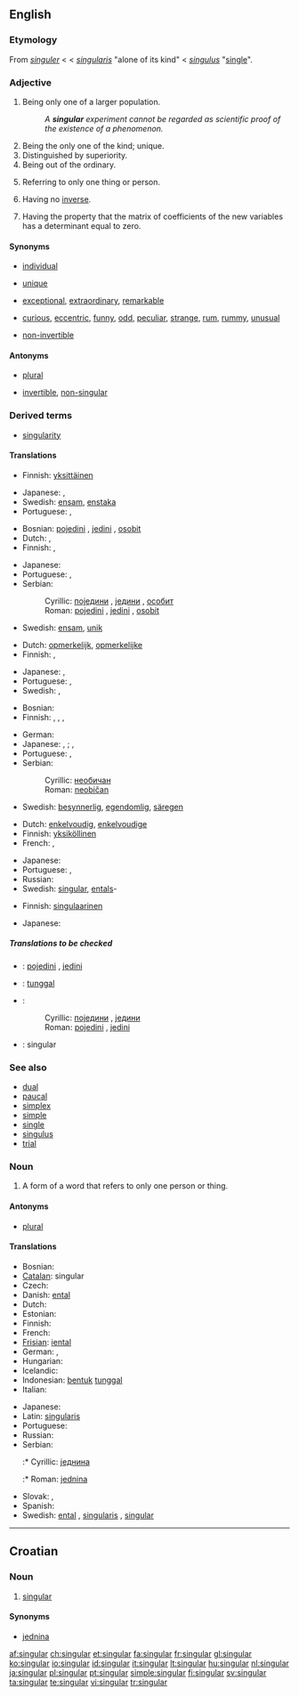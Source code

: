 ==English==

===Etymology===
From {{ME.}} ''[[singuler]]'' < {{OF.}} < {{L.}} ''[[singularis]]'' "alone of its kind" < {{L.}} ''[[singulus]]'' "[[single]]".

===Adjective===
{{en-adj}}

# Being only one of a larger population.
#:''A '''singular''' experiment cannot be regarded as scientific proof of the existence of a phenomenon.''
# Being the only one of the kind; unique.
# Distinguished by superiority.
# Being out of the ordinary.
# {{grammar}} Referring to only one thing or person.
# {{context|linearalg|of matrix}} Having no [[inverse]].
# {{context|linearalg|of transformation}} Having the property that the matrix of coefficients of the new variables has a determinant equal to zero.

====Synonyms====
*{{sense|being only one}} [[individual]]
*{{sense|being the only one of a kind}} [[unique]]
*{{sense|distinguished by superiority}} [[exceptional]], [[extraordinary]], [[remarkable]]
*{{sense|being out of the ordinary}} [[curious]], [[eccentric]], [[funny]], [[odd]], [[peculiar]], [[strange]], [[rum]], [[rummy]], [[unusual]]
*{{sense|linear algebra: of matrix: having no inverse}} [[non-invertible]]

====Antonyms====
*{{sense|grammar: referring to only one thing}} [[plural]]
*{{sense|linear algebra: of matrix: having no inverse}} [[invertible]], [[non-singular]]

===Derived terms===
* [[singularity]]

====Translations====
{{trans-top|being only one of larger population}}
* Finnish: [[yksittäinen]]
{{trans-mid}}
* Japanese: {{t-|ja|唯一|tr=yuiitsu|sc=Jpan}}, {{t-|ja|無二|tr=muni|sc=Jpan}}
* Swedish: [[ensam]], [[enstaka]]
* Portuguese: {{t+|pt|único}}, {{t+|pt|simples}}
{{trans-bottom}}

{{trans-top|being the only one of a kind}}
* Bosnian: [[pojedini]] {{m}}, [[jedini]] {{m}}, [[osobit]] {{m}}
* Dutch: {{t+|nl|enig}}, {{t+|nl|enige}}
* Finnish: {{t+|fi|ainutlaatuinen}}, {{t+|fi|uniikki}}
{{trans-mid}}
* Japanese: {{t-|ja|単一|tr=tan'itsu|sc=Jpan}}
* Portuguese: {{t+|pt|singular}}, {{t+|pt|único}}
* Serbian:
*: Cyrillic: [[поједини]] {{m}}, [[једини]] {{m}}, [[особит]] {{m}}
*: Roman: [[pojedini]] {{m}}, [[jedini]] {{m}}, [[osobit]] {{m}}
* Swedish: [[ensam]], [[unik]]
{{trans-bottom}}

{{trans-top|distinguished by superiority}}
* Dutch: [[opmerkelijk]], [[opmerkelijke]]
* Finnish: {{t+|fi|erinomainen}}, {{t-|fi|tavaton}}
{{trans-mid}}
* Japanese: {{t-|ja|非凡|tr=hibon|sc=Jpan}}, {{t-|ja|希有|tr=keu|sc=Jpan}}
* Portuguese: {{t+|pt|singular}}, {{t+|pt|único}}
* Swedish: {{t+|sv|enastående}}, {{t+|sv|utmärkt}}
{{trans-bottom}}

{{trans-top|being out of the ordinary}}
* Bosnian: {{t-|bs|neobičan|m}}
* Finnish: {{t+|fi|harvinainen}}, {{t+|fi|merkillinen}}, {{t-|fi|omituinen}}, {{t+|fi|kummallinen}}
{{trans-mid}}
* German: {{t+|de|ungewöhnlich}}
* Japanese: {{qualifier|superior}} {{t-|ja|非凡|tr=hibon|sc=Jpan}}, {{t-|ja|希有|tr=keu|sc=Jpan}}; {{qualifier|odd}} {{t+|ja|奇妙|tr=kimyō|sc=Jpan}}, {{t-|ja|風変わり|tr=fūgawari|sc=Jpan}}
* Portuguese: {{t+|pt|singular}}, {{t+|pt|único}}
* Serbian:
*: Cyrillic: [[необичан]] {{m}}
*: Roman: [[neobičan]] {{m}}
* Swedish: [[besynnerlig]], [[egendomlig]], [[säregen]]
{{trans-bottom}}

{{trans-top|grammar: referring to only one thing}}
* Dutch: [[enkelvoudig]], [[enkelvoudige]]
* Finnish: [[yksiköllinen]]
* French: {{t+|fr|singulier|m}}, {{t+|fr|singulière|f}}
{{trans-mid}}
* Japanese: {{t-|ja|単数の|tr=tansū no|sc=Jpan}}
* Portuguese: {{t+|pt|singular}}, {{t+|pt|único}}
* Russian: {{t+|ru|единственный|tr=jedínstvennyj|sc=Cyrl}}
* Swedish: [[singular#Swedish|singular]], [[ental]]s-
{{trans-bottom}}

{{trans-top|linear algebra: of matrix: having no inverse}}
* Finnish: [[singulaarinen]]
{{trans-mid}}
* Japanese: {{t-|ja|単称|tr=tanshō|sc=Jpan}}
{{trans-bottom}}

{{trans-top|linear algebra: of transformation}}
{{trans-mid}}
{{trans-bottom}}

=====Translations to be checked=====
<!--Remove this section once all of the translations below have been moved into the tables above.-->
{{checktrans}}
{{top}}
*{{ttbc|Bosnian}}: [[pojedini]] {{m}}, [[jedini]] {{m}}
*{{ttbc|Indonesian}}: [[tunggal]]
*{{ttbc|Serbian}}:
*:Cyrillic: [[поједини]] {{m}}, [[једини]] {{m}}
*:Roman: [[pojedini]] {{m}}, [[jedini]] {{m}}
*{{ttbc|Spanish}}: singular
{{bottom}}

===See also===
*[[dual]]
*[[paucal]]
*[[simplex]]
*[[simple]]
*[[single]]
*[[singulus]]
*[[trial]]

===Noun===
{{en-noun}}

# {{grammar}} A form of a word that refers to only one person or thing.

====Antonyms====
* {{sense|grammar: form of a word that refers to only one thing}} [[plural]]

====Translations====
{{trans-top|grammar: form of a word that refers to only one thing}}
* Bosnian: {{t-|bs|jednina|f}}
* [[Catalan]]: singular {{m}}
* Czech: {{t-|cs|jednotné číslo|n}}
* Danish: [[ental]]
* Dutch: {{t+|nl|enkelvoud|n}}
* Estonian: {{t+|et|ainsus}}
* Finnish: {{t+|fi|yksikkö}}
* French: {{t+|fr|singulier|m}}
* [[Frisian]]: [[iental]]
* German: {{t+|de|Einzahl|f}}, {{t-|de|Singular|m}}
* Hungarian: {{t-|hu|egyes}}
* Icelandic: {{t+|is|eintala|f}}
* Indonesian: [[bentuk]] [[tunggal]]
* Italian: {{t+|it|singolare|m}}
{{trans-mid}}
* Japanese: {{t-|ja|単数形|tr=tansū-kei|sc=Jpan}}
* Latin: [[singularis]]
* Portuguese: {{t+|pt|singular}}
* Russian: {{t+|ru|единственное число|n|tr=jedínstvennoje čisló|sc=Cyrl}}
* Serbian:
*:* Cyrillic: [[једнина]] {{f}}
*:* Roman: [[jednina]] {{f}}
* Slovak: {{t-|sk|jednotné číslo|n}}, {{t-|sk|singulár|m}}
* Spanish: {{t-|es|singular|m}}
* Swedish: [[ental]] {{n}}, [[singularis]] {{n}}, [[singular#Swedish|singular]] {{n}}
{{trans-bottom}}

----

==Croatian==

===Noun===
{{hr-noun|m}}

# [[#English|singular]]

====Synonyms====
* [[jednina#Croatian|jednina]]

[[af:singular]]
[[ch:singular]]
[[et:singular]]
[[fa:singular]]
[[fr:singular]]
[[gl:singular]]
[[ko:singular]]
[[io:singular]]
[[id:singular]]
[[it:singular]]
[[lt:singular]]
[[hu:singular]]
[[nl:singular]]
[[ja:singular]]
[[pl:singular]]
[[pt:singular]]
[[simple:singular]]
[[fi:singular]]
[[sv:singular]]
[[ta:singular]]
[[te:singular]]
[[vi:singular]]
[[tr:singular]]